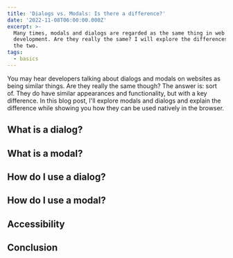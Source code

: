 ```yaml
---
title: 'Dialogs vs. Modals: Is there a difference?'
date: '2022-11-08T06:00:00.000Z'
excerpt: >-
  Many times, modals and dialogs are regarded as the same thing in web
  development. Are they really the same? I will explore the differences between
  the two.
tags:
  - basics
---
```



You may hear developers talking about dialogs and modals on websites as being similar things. Are they really the same though? The answer is: sort of. They do have similar appearances and functionality, but with a key difference. In this blog post, I'll explore modals and dialogs and explain the difference while showing you how they can be used natively in the browser.

## What is a dialog?

## What is a modal?

## How do I use a dialog?

## How do I use a modal?

## Accessibility

## Conclusion
